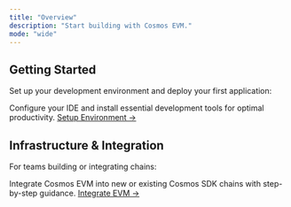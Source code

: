 ```yaml
---
title: "Overview"
description: "Start building with Cosmos EVM."
mode: "wide"
---
```


## Getting Started

Set up your development environment and deploy your first application:

  <Card title="Development Environment" icon="code">
    Configure your IDE and install essential development tools for optimal productivity.
    <a href="./development-environment">Setup Environment →</a>
  </Card>


## Infrastructure & Integration

For teams building or integrating chains:

  <Card title="Chain Integration" icon="link">
    Integrate Cosmos EVM into new or existing Cosmos SDK chains with step-by-step guidance.
    <a href="/documentation/getting-started/chain-integration">Integrate EVM →</a>
  </Card>